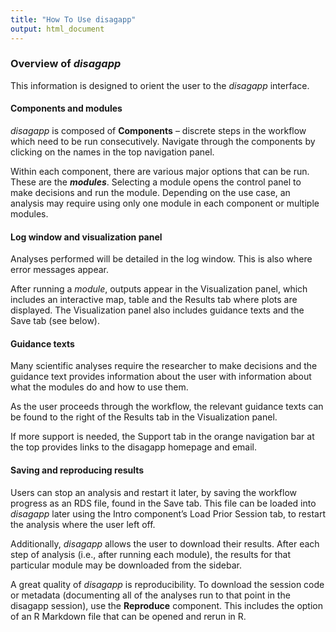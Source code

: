 ```yaml
---
title: "How To Use disagapp"
output: html_document
---
```


### **Overview of** ***disagapp***
This information is designed to orient the user to the *disagapp* interface.

#### **Components and modules**
*disagapp* is composed of **Components** – discrete steps in the workflow which need to be run consecutively. Navigate through the components by clicking on the names in the top navigation panel. 
  
Within each component, there are various major options that can be run. These are the ***modules***. Selecting a module opens the control panel to make decisions and run the module. Depending on the use case, an analysis may require using only one module in each component or multiple modules.
  
#### **Log window and visualization panel**
Analyses performed will be detailed in the log window. This is also where error messages appear.

After running a *module*, outputs appear in the Visualization panel, which includes an interactive map, table and the Results tab where plots are displayed. The Visualization panel also includes guidance texts and the Save tab (see below).

#### **Guidance texts**
Many scientific analyses require the researcher to make decisions and the guidance text provides information about the user with information about what the modules do and how to use them.

As the user proceeds through the workflow, the relevant guidance texts can be found to the right of the Results tab in the Visualization panel.

If more support is needed, the Support tab in the orange navigation bar at the top provides links to the disagapp homepage and email.

#### **Saving and reproducing results**
Users can stop an analysis and restart it later, by saving the workflow progress as an RDS file, found in the Save tab. This file can be loaded into *disagapp* later using the Intro component’s Load Prior Session tab, to restart the analysis where the user left off. 

Additionally, *disagapp* allows the user to download their results. After each step of analysis (i.e., after running each module), the results for that particular module may be downloaded from the sidebar. 

A great quality of *disagapp* is reproducibility. To download the session code or metadata (documenting all of the analyses run to that point in the disagapp session), use the **Reproduce** component. This includes the option of an R Markdown file that can be opened and rerun in R. 


